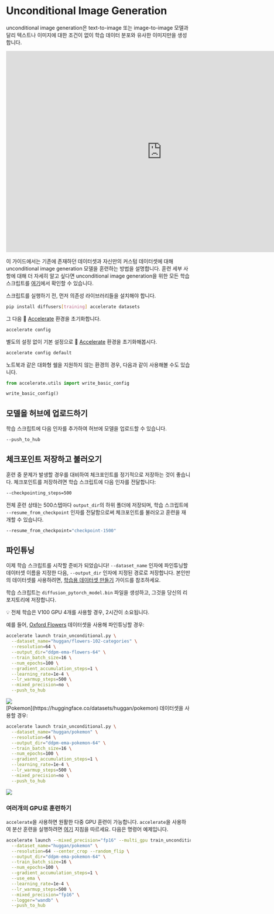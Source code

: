 <!--Copyright 2023 The HuggingFace Team. All rights reserved.

Licensed under the Apache License, Version 2.0 (the "License"); you may not use this file except in compliance with
the License. You may obtain a copy of the License at

http://www.apache.org/licenses/LICENSE-2.0

Unless required by applicable law or agreed to in writing, software distributed under the License is distributed on
an "AS IS" BASIS, WITHOUT WARRANTIES OR CONDITIONS OF ANY KIND, either express or implied. See the License for the
specific language governing permissions and limitations under the License.
-->

# Unconditional Image Generation

unconditional image generation은 text-to-image 또는 image-to-image 모델과 달리 텍스트나 이미지에 대한 조건이 없이 학습 데이터 분포와 유사한 이미지만을 생성합니다.

<iframe
	src="https://stevhliu-ddpm-butterflies-128.hf.space"
	frameborder="0"
	width="850"
	height="550"
></iframe>


이 가이드에서는 기존에 존재하던 데이터셋과 자신만의 커스텀 데이터셋에 대해 unconditional image generation 모델을 훈련하는 방법을 설명합니다. 훈련 세부 사항에 대해 더 자세히 알고 싶다면 unconditional image generation을 위한 모든 학습 스크립트를 [여기](https://github.com/huggingface/diffusers/tree/main/examples/unconditional_image_generation)에서 확인할 수 있습니다.

스크립트를 실행하기 전, 먼저 의존성 라이브러리들을 설치해야 합니다.

```bash
pip install diffusers[training] accelerate datasets
```

그 다음 🤗 [Accelerate](https://github.com/huggingface/accelerate/) 환경을 초기화합니다.

```bash
accelerate config
```

별도의 설정 없이 기본 설정으로 🤗 [Accelerate](https://github.com/huggingface/accelerate/) 환경을 초기화해봅시다.

```bash
accelerate config default
```

노트북과 같은 대화형 쉘을 지원하지 않는 환경의 경우, 다음과 같이 사용해볼 수도 있습니다.

```py
from accelerate.utils import write_basic_config

write_basic_config()
```

## 모델을 허브에 업로드하기

학습 스크립트에 다음 인자를 추가하여 허브에 모델을 업로드할 수 있습니다.

```bash
--push_to_hub
```

## 체크포인트 저장하고 불러오기

훈련 중 문제가 발생할 경우를 대비하여 체크포인트를 정기적으로 저장하는 것이 좋습니다. 체크포인트를 저장하려면 학습 스크립트에 다음 인자를 전달합니다:

```bash
--checkpointing_steps=500
```

전체 훈련 상태는 500스텝마다 `output_dir`의 하위 폴더에 저장되며, 학습 스크립트에 `--resume_from_checkpoint` 인자를 전달함으로써 체크포인트를 불러오고 훈련을 재개할 수 있습니다.

```bash
--resume_from_checkpoint="checkpoint-1500"
```

## 파인튜닝

이제 학습 스크립트를 시작할 준비가 되었습니다! `--dataset_name` 인자에 파인튜닝할 데이터셋 이름을 지정한 다음, `--output_dir` 인자에 지정된 경로로 저장합니다. 본인만의 데이터셋를 사용하려면, [학습용 데이터셋 만들기](create_dataset) 가이드를 참조하세요.

학습 스크립트는 `diffusion_pytorch_model.bin` 파일을 생성하고, 그것을 당신의 리포지토리에 저장합니다.

<Tip>

💡 전체 학습은 V100 GPU 4개를 사용할 경우, 2시간이 소요됩니다.

</Tip>

예를 들어, [Oxford Flowers](https://huggingface.co/datasets/huggan/flowers-102-categories) 데이터셋을 사용해 파인튜닝할 경우:

```bash
accelerate launch train_unconditional.py \
  --dataset_name="huggan/flowers-102-categories" \
  --resolution=64 \
  --output_dir="ddpm-ema-flowers-64" \
  --train_batch_size=16 \
  --num_epochs=100 \
  --gradient_accumulation_steps=1 \
  --learning_rate=1e-4 \
  --lr_warmup_steps=500 \
  --mixed_precision=no \
  --push_to_hub
```

<div class="flex justify-center">
    <img src="https://user-images.githubusercontent.com/26864830/180248660-a0b143d0-b89a-42c5-8656-2ebf6ece7e52.png"/>
</div>
[Pokemon](https://huggingface.co/datasets/huggan/pokemon) 데이터셋을 사용할 경우:

```bash
accelerate launch train_unconditional.py \
  --dataset_name="huggan/pokemon" \
  --resolution=64 \
  --output_dir="ddpm-ema-pokemon-64" \
  --train_batch_size=16 \
  --num_epochs=100 \
  --gradient_accumulation_steps=1 \
  --learning_rate=1e-4 \
  --lr_warmup_steps=500 \
  --mixed_precision=no \
  --push_to_hub
```

<div class="flex justify-center">
    <img src="https://user-images.githubusercontent.com/26864830/180248200-928953b4-db38-48db-b0c6-8b740fe6786f.png"/>
</div>

### 여러개의 GPU로 훈련하기

`accelerate`을 사용하면 원활한 다중 GPU 훈련이 가능합니다. `accelerate`을 사용하여 분산 훈련을 실행하려면 [여기](https://huggingface.co/docs/accelerate/basic_tutorials/launch) 지침을 따르세요. 다음은 명령어 예제입니다.

```bash
accelerate launch --mixed_precision="fp16" --multi_gpu train_unconditional.py \
  --dataset_name="huggan/pokemon" \
  --resolution=64 --center_crop --random_flip \
  --output_dir="ddpm-ema-pokemon-64" \
  --train_batch_size=16 \
  --num_epochs=100 \
  --gradient_accumulation_steps=1 \
  --use_ema \
  --learning_rate=1e-4 \
  --lr_warmup_steps=500 \
  --mixed_precision="fp16" \
  --logger="wandb" \
  --push_to_hub
```
